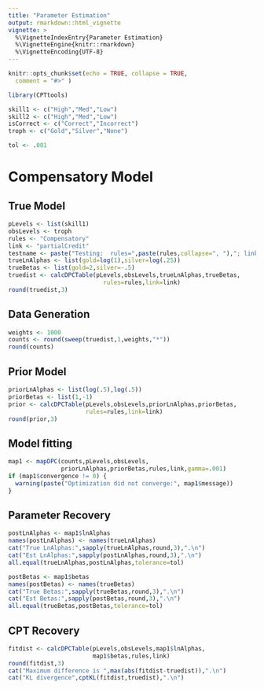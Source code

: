 ```yaml
---
title: "Parameter Estimation"
output: rmarkdown::html_vignette
vignette: >
  %\VignetteIndexEntry{Parameter Estimation}
  %\VignetteEngine{knitr::rmarkdown}
  %\VignetteEncoding{UTF-8}
---
```


```r
knitr::opts_chunk$set(echo = TRUE, collapse = TRUE,
  comment = "#>" )
```

```r
library(CPTtools)
```


```r
skill1 <- c("High","Med","Low")
skill2 <- c("High","Med","Low")
isCorrect <- c("Correct","Incorrect")
troph <- c("Gold","Silver","None")
```

```r
tol <- .001
```

# Compensatory Model

## True Model
```r
pLevels <- list(skill1)
obsLevels <- troph
rules <- "Compensatory"
link <- "partialCredit"
testname <- paste("Testing:  rules=",paste(rules,collapse=", "),"; link=",link)
trueLnAlphas <- list(gold=log(1),silver=log(.25))
trueBetas <- list(gold=2,silver=-.5)
truedist <- calcDPCTable(pLevels,obsLevels,trueLnAlphas,trueBetas,
                           rules=rules,link=link)
round(truedist,3)
```
## Data Generation

```r
weights <- 1000
counts <- round(sweep(truedist,1,weights,"*"))
round(counts)
```

## Prior Model

```r
priorLnAlphas <- list(log(.5),log(.5))
priorBetas <- list(1,-1)
prior <- calcDPCTable(pLevels,obsLevels,priorLnAlphas,priorBetas,
                      rules=rules,link=link)
round(prior,3)
```

## Model fitting

```r
map1 <- mapDPC(counts,pLevels,obsLevels,
               priorLnAlphas,priorBetas,rules,link,gamma=.001)
if (map1$convergence != 0) {
  warning(paste("Optimization did not converge:", map1$message))
}
```

## Parameter Recovery
```r
postLnAlphas <- map1$lnAlphas
names(postLnAlphas) <- names(trueLnAlphas)
cat("True LnAlphas:",sapply(trueLnAlphas,round,3),".\n")
cat("Est LnAlphas:",sapply(postLnAlphas,round,3),".\n")
all.equal(trueLnAlphas,postLnAlphas,tolerance=tol)
```

```r
postBetas <- map1$betas
names(postBetas) <- names(trueBetas)
cat("True Betas:",sapply(trueBetas,round,3),".\n")
cat("Est Betas:",sapply(postBetas,round,3),".\n")
all.equal(trueBetas,postBetas,tolerance=tol)
```


## CPT Recovery
```r
fitdist <- calcDPCTable(pLevels,obsLevels,map1$lnAlphas,
                        map1$betas,rules,link)
round(fitdist,3)
cat("Maximum difference is ",max(abs(fitdist-truedist)),".\n")
cat("KL divergence",cptKL(fitdist,truedist),".\n")
```

